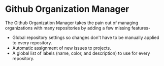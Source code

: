 # Github Organization Manager

The Github Organization Manager takes the pain out of managing organizations with many repositories by adding a few missing features-

* Global repository settings so changes don't have to be manually applied to every repository.
* Automatic assignment of new issues to projects.
* A global list of labels (name, color, and description) to use for every repository.